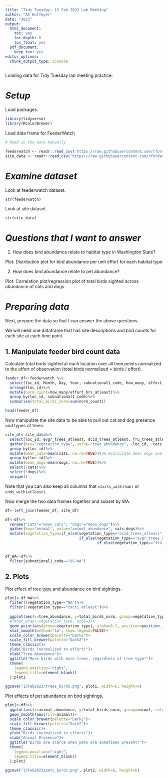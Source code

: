 ```yaml
---
title: "Tidy Tuesday: 13 Feb 2023 Lab Meeting"
author: "AS Huffmyer"
date: "2023" 
output:
  html_document:
    toc: yes
    toc_depth: 6
    toc_float: yes
  pdf_document:
    keep_tex: yes
editor_options: 
  chunk_output_type: console
---
```


Loading data for Tidy Tuesday lab meeting practice. 

# *Setup*  

Load packages. 

```r
library(tidyverse)
library(RColorBrewer)
```

Load data frame for FeederWatch

```r
# Read in the data manually

feederwatch <- readr::read_csv('https://raw.githubusercontent.com/rfordatascience/tidytuesday/master/data/2023/2023-01-10/PFW_2021_public.csv')
site_data <- readr::read_csv('https://raw.githubusercontent.com/rfordatascience/tidytuesday/master/data/2023/2023-01-10/PFW_count_site_data_public_2021.csv')

```

# *Examine dataset*  

Look at feederwatch dataset. 
```r
str(feederwatch)
```

Look at site dataset. 
```r
str(site_data)
```

# *Questions that I want to answer*  

1. How does bird abundance relate to habitat type in Washington State? 

Plot: Distribution plot for bird abundance per unit effort for each habitat type 

2. How does bird abundance relate to pet abundance?  

Plot: Correlation plot/regression plot of total birds sighted across abundance of cats and dogs 

# *Preparing data* 

Next, prepare the data so that I can answer the above questions. 

We will need one dataframe that has site descriptions and bird counts for each site at each time point. 

## 1. Manipulate feeder bird count data  

Calculate total birds sighted at each location over all time points normalized to the effort of observation (total birds normalized = birds / effort).  
```r
feeder_df<-feederwatch %>%
  select(loc_id, Month, Day, Year, subnational1_code, how_many, effort_hrs_atleast)%>%
  arrange(loc_id)%>%
  mutate(norm_count=how_many/effort_hrs_atleast)%>%
  group_by(loc_id, subnational1_code)%>%
  summarise(total_birds_norm=sum(norm_count))

head(feeder_df)
```

Now manipulate the site data to be able to pull out cat and dog presence and types of trees. 
```r
site_df<-site_data%>%
  select(loc_id, evgr_trees_atleast, dcid_trees_atleast, fru_trees_atleast, cacti_atleast, cats, dogs)%>%
  gather(key="vegetation_type", value="tree_abundance", -loc_id, -cats, -dogs)%>% #gather 
  group_by(loc_id)%>%
  mutate(mean_cats=mean(cats, na.rm=TRUE))%>% #calculate mean dogs and cat abundance 
  group_by(loc_id)%>%
  mutate(mean_dogs=mean(dogs, na.rm=TRUE))%>%
  select(!cats)%>%
  select(!dogs)%>%
  unique()
```

Note that you can also keep all columns that `starts_with(hab)` or `ends_with(atleast)`. 

Now merge the two data frames together and subset by WA.  

```r
df<-left_join(feeder_df, site_df)

df<-df%>%
  rename("cats"="mean_cats", "dogs"="mean_dogs")%>%
  gather(key="animal", value="animal_abundance", cats:dogs)%>%
  mutate(vegetation_type=if_else(vegetation_type=="dcid_trees_atleast", "deciduous", 
                                 if_else(vegetation_type=="evgr_trees_atleast", "evergreen",
                                         if_else(vegetation_type=="fru_trees_atleast", "fruit", "NA"))))


df_WA<-df%>%
  filter(subnational1_code=="US-WA")
```

## 2. Plots 

Plot effect of tree type and abundance on bird sightings.   
```r
plot1<-df_WA%>%
  filter(!vegetation_type=="NA")%>%
  filter(!vegetation_type=="cacti_atleast")%>%
  
  ggplot(aes(x=tree_abundance, y=total_birds_norm, group=vegetation_type, colour=vegetation_type))+
  #facet_wrap(~vegetation_type, ncol=3)+
  geom_point(aes(group=vegetation_type), alpha=0.2, position=position_jitterdodge(0.2))+
  stat_smooth(method="lm", show.legend=FALSE)+
  scale_color_brewer(palette="Dark2")+
  scale_fill_brewer(palette="Dark2")+
  theme_classic()+
  ylab("Birds (normalized to effort)")+
  xlab("Tree Abundance")+
  ggtitle("More birds with more trees, regardless of tree type!")+
  theme(
    legend.position="right",
    legend.title=element_blank()
  );plot1

ggsave("13Feb2023/trees_birds.png", plot1, width=6, height=6)
```

Plot effects of pet abundance on bird sightings.  
```r
plot2<-df%>%
  ggplot(aes(x=animal_abundance, y=total_birds_norm, group=animal, colour=animal))+
  geom_smooth(aes(fill=animal))+
  scale_color_brewer(palette="Dark2")+
  scale_fill_brewer(palette="Dark2")+
  theme_classic()+
  ylab("Birds (normalized to effort)")+
  xlab("Animal Presence")+
  ggtitle("Birds are scarce when pets are sometimes present!")+
  theme(
    legend.position="right",
    legend.title=element_blank()
  );plot2 

ggsave("13Feb2023/pets_birds.png", plot2, width=6, height=6)
```
